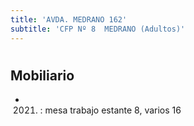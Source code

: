 ```yaml
---
title: 'AVDA. MEDRANO 162'
subtitle: 'CFP Nº 8  MEDRANO (Adultos)'
---
```


#


## Mobiliario

*  (2021) : mesa trabajo estante 8, varios 16 



